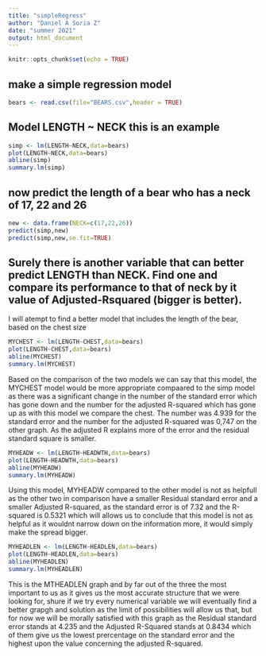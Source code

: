 ```yaml
---
title: "simpleRegress"
author: "Daniel A Soria Z"
date: "summer 2021"
output: html_document
---
```


```r
knitr::opts_chunk$set(echo = TRUE)
```

## make a simple regression model

```r
bears <- read.csv(file="BEARS.csv",header = TRUE)
```

## Model LENGTH ~ NECK  this is an example  

```r
simp <- lm(LENGTH~NECK,data=bears)
plot(LENGTH~NECK,data=bears)
abline(simp)
summary.lm(simp)
```

## now predict the length of a bear who has a neck of 17, 22 and 26


```r
new <- data.frame(NECK=c(17,22,26))
predict(simp,new)
predict(simp,new,se.fit=TRUE)
```
## Surely there is another variable that can better predict LENGTH than NECK. Find one and compare its performance to that of neck by it value of Adjusted-Rsquared (bigger is better).

I will atempt to find a better model that includes the length of the bear, based on the chest size


```r
MYCHEST <- lm(LENGTH~CHEST,data=bears)
plot(LENGTH~CHEST,data=bears)
abline(MYCHEST)
summary.lm(MYCHEST)
```

Based on the comparison of the two models we can say that this model, the MYCHEST model would be more appropriate compaared to the simp model as there was a significant change in the number of the standard error which has gone down and the number for the adjusted R-squared which has gone up as with this model we compare the chest. The number was 4.939 for the standard error and the number for the adjusted R-squared was 0,747 on the other graph. As the adjusted R explains more of the error and the residual standard square is smaller.





```r
MYHEADW <- lm(LENGTH~HEADWTH,data=bears)
plot(LENGTH~HEADWTH,data=bears)
abline(MYHEADW)
summary.lm(MYHEADW)
```

Using this model, MYHEADW compared to the other model is not as helpfull as the other two in comparison have a smaller Residual standard error and a smaller Adjusted R-squared, as the standard error is of 7.32 and the R-squared is 0.5321 which will allows us to conclude that this model is not as helpful as it wouldnt narrow down on the information more, it would simply make the spread bigger.




```r
MYHEADLEN <- lm(LENGTH~HEADLEN,data=bears)
plot(LENGTH~HEADLEN,data=bears)
abline(MYHEADLEN)
summary.lm(MYHEADLEN)
```

This is the MTHEADLEN graph and by far out of the three the most important to us as it gives us the most accurate structure that we were looking for, shure if we try every numerical variable we will eventually find a better grapgh and solution as the limit of possibilities will allow us that, but for now we will be morally satisfied with this graph as the Residual standard error stands at 4.235 and the Adjusted R-Squared stands at 0.8434 which  of them give us the lowest prercentage on the standard error and the highest upon the value concerning the adjusted R-squared.








